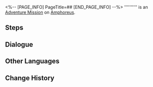 <%-- [PAGE_INFO]
PageTitle=##
[END_PAGE_INFO] --%>
{{Stub|Dialogue.}}
{{Mission Infobox
|id            = 4340194
|title         = 
|image         = <!--Mission .png-->
|type          = Adventure
|event_name    = 
|chapter       = 
|requirements  = [[Trailblaze Mission]] ''[[Hero, Shatter That Woeful Effigy]]'' completed
|summary       = <!--official mission summary from Fate's Atlas-->
|characters    = Stay-at-home Fairy; Trailblazer
|startLocation = [[Amphoreus]] - [[Aedes Elysiae]]
|world         = Amphoreus
|area          = Aedes Elysiae
|prev          = 
|next          = 
|rewards       = 
}}
'''''''''' is an [[Adventure Mission]] on [[Amphoreus]].

==Steps==


<!--
==Gameplay Notes==

--><!--
==Trial Character==

-->
==Dialogue==
{{Stub Dialogue}}

{{Dialogue End}}

==Other Languages==
{{Other Languages
|en   = 
|zhs  = 
|zht  = 
|ja   = 
|ko   = 
|es   = 
|fr   = 
|ru   = 
|th   = 
|vi   = 
|de   = 
|id   = 
|pt   = 
}}

==Change History==
{{Change History|3.4}}
